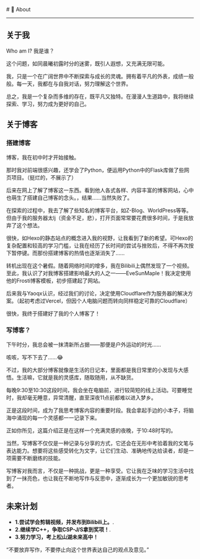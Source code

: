 
<BaseLayout title="About">
  <BaseCard title="About">
# 📄 About

---

## 关于我

Who am I? 我是谁？

这个问题，如同晨曦初露时分的迷雾，既引人遐想，又充满无限可能。

我，只是一个在广阔世界中不断探索与成长的灵魂。拥有着平凡的外表，成绩一般般。每一天，我都在与自我对话，努力理解这个世界。

总之，我是一个复杂而多维的存在，既平凡又独特。在漫漫人生道路中，我将继续探索、学习，努力成为更好的自己。


## 关于博客

### 搭建博客

博客，我在初中时才开始接触。

那时我对前端很感兴趣，还学会了Python，便运用Python中的Flask库做了些网页项目。（挺烂的，不展示了）

后来在网上了解了博客这一东西。看到他人各式各样、内容丰富的博客网站，心中也萌生了搭建自己博客的念头。，结果……当然失败了。

在探索的过程中，我去了解了些知名的博客平台，如Z-Blog、WorldPress等等。但由于我的服务器太lj（资金不足，悲），打开页面常常要花费很多时间，于是我放弃了这个想法。

很快，如Hexo的静态站点的概念进入我的视野，让我看到了新的希望。可Hexo的复杂配置和较高的学习门槛，让我在经历了长时间的尝试与挫败后，不得不再次按下暂停键。而那份搭建博客的热情也逐渐消失了……

转机出现在这个暑假。随着网络时间的增多，我在Bilibili上偶然发现了一个视频。至此，我认识了对我博客搭建影响最大的人之一——EveSunMaple！我决定使用他的Frosti博客模板，初步搭建起了网站。

后来我与Yaoqx认识，经过我们的讨论，决定使用Cloudflare作为服务器的解决方案。（起初考虑过Vercel，但因个人电脑问题而转向同样稳定可靠的Cloudflare）

很快，我终于搭建好了我的个人博客了！

### 写博客？

下午时分，我总会被一抹清新所占据——那便是户外运动的时光……

咳咳，写不下去了……😂

不过，我的大部分博客就像是生活的日记本，里面都是我日常里的小发现与大感悟。生活嘛，它就是我的灵感库，随取随用，从不缺货。

每晚9:30至10:30这段时间，我会坐在电脑前，进行较简短的线上活动。可要睡觉时，我却毫无睡意，异常清醒，直至深夜11点前都难以进入梦乡。

正是这段时间，成为了我思考博客内容的重要时段。我会拿起手边的小本子，将脑海中涌现的每一个灵感都一一记录下来。

正如你所见，这篇介绍正是在这样一个充满灵感的夜晚，于10:48时写的。

当然，写博客不仅仅是一种记录与分享的方式，它还会在无形中考验着我的文笔与表达能力。想要将这些感受转化为文字，让它们生动、准确地传达给读者，却是一项需要不断磨练的技能。

写博客对我而言，不仅是一种挑战，更是一种享受。它让我在乏味的学习生活中找到了一抹亮色，也让我在不断地写作与反思中，逐渐成长为一个更加敏锐的思考者。


## 未来计划

- **1.尝试学会剪辑视频，并发布到Bilibili上。**.
- **2.继续学C++，争取CSP-J/S拿到奖项！**.
- **3.努力学习，考上松山湖未来高中！**

<div class="alert"> “不要放弃写作，不要停止向这个世界表达自己的观点及意见。”  </div>

#

  </BaseCard>
</BaseLayout>
